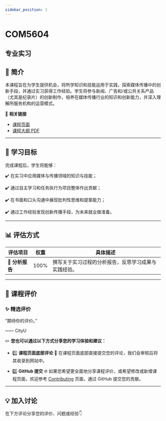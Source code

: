 ```yaml
---
sidebar_position: 1
---
```


# COM5604
## 专业实习

## **📘 简介**
本课程旨在为学生提供机会，将所学知识和技能运用于实践，探索媒体传播中的创新手段，并通过实习获得工作经验。学生将参与新闻、广告和/或公共关系产品（尤其是纪录片）的创新制作，培养在媒体传播行业的知识和创新能力，并深入理解所服务机构的运营模式。

🔗 **相关链接**
- [课程页面](https://www.cityu.edu.hk/catalogue/pg/202425/course/COM5604.htm)
- [课程大纲 PDF](https://www.cityu.edu.hk/catalogue/pg/202425/course/COM5604.pdf)

---

## **🎯 学习目标**

完成课程后，学生将能够：

✔️ 在实习中应用媒体与传播领域的知识与技能；

✔️ 通过自主学习和任务执行为项目整体作出贡献；

✔️ 在书面和口头沟通中展现批判性思维和提案能力；

✔️ 通过工作经验发现创新传播手段，为未来就业做准备。

---

## **📊 评估方式**

| **评估项目**    | **权重** | **具体描述**                                                                                       |
|----------------|---------|---------------------------------------------------------------------------------------------------|
| 📑 **分析报告** | 100%     | 撰写关于实习过程的分析报告，反思学习成果与实践经验。                                                  |

---

## **💬 课程评价**

### ✨ **精选评价**
<div className={commentStyles.commentBox}>
    <p className={commentStyles.commentText}>
        “期待你的评价。”
    </p>
    <p className={commentStyles.commentAuthor}>—— CityU</p>
</div>

✏️ **您也可以通过以下方式分享您的学习体验和建议：**

- 1️⃣ **课程页面底部评论**
💬 在课程页面底部直接提交您的评论，我们会审核后将其收录到网站中。

- 2️⃣ **GitHub 提交**
🌐 如果您希望更全面地分享课程评价，或希望修改或新增课程页面，欢迎参考 [Contributing](https://penjc.github.io/cityU-navigator/contributing) 页面，通过 GitHub 提交您的贡献。

---

## **💡 加入讨论**

在下方评论分享您的评价、问题或经验👇
<Utterances />
